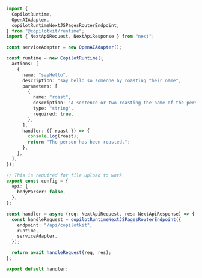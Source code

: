 
```ts 
import {
  CopilotRuntime,
  OpenAIAdapter,
  copilotRuntimeNextJSPagesRouterEndpoint,
} from "@copilotkit/runtime";
import { NextApiRequest, NextApiResponse } from "next";

const serviceAdapter = new OpenAIAdapter();

const runtime = new CopilotRuntime({
  actions: [
    {
      name: "sayHello",
      description: "say hello so someone by roasting their name",
      parameters: [
        {
          name: "roast",
          description: "A sentence or two roasting the name of the person",
          type: "string",
          required: true,
        },
      ],
      handler: ({ roast }) => {
        console.log(roast);
        return "The person has been roasted.";
      },
    },
  ],
});

// This is required for file upload to work
export const config = {
  api: {
    bodyParser: false,
  },
};

const handler = async (req: NextApiRequest, res: NextApiResponse) => {
  const handleRequest = copilotRuntimeNextJSPagesRouterEndpoint({
    endpoint: "/api/copilotkit",
    runtime,
    serviceAdapter,
  });

  return await handleRequest(req, res);
};

export default handler;
```
      